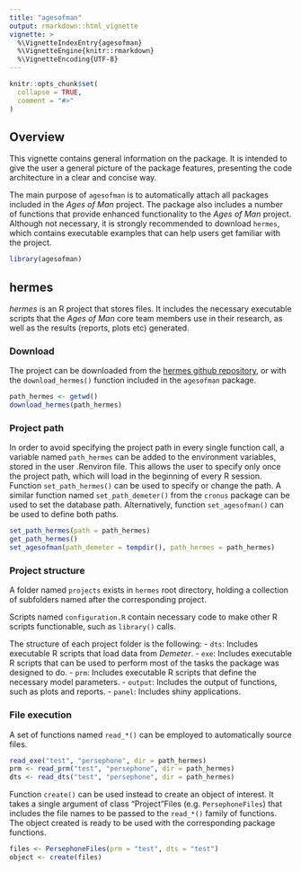 ```yaml
---
title: "agesofman"
output: rmarkdown::html_vignette
vignette: >
  %\VignetteIndexEntry{agesofman}
  %\VignetteEngine{knitr::rmarkdown}
  %\VignetteEncoding{UTF-8}
---
```


```r
knitr::opts_chunk$set(
  collapse = TRUE,
  comment = "#>"
)
```

## Overview

This vignette contains general information on the package. It is intended to give the user a general picture of the package features, presenting the code architecture in a clear and concise way.

The main purpose of `agesofman` is to automatically attach all packages included in the *Ages of Man* project. The package also includes a number of functions that provide enhanced functionality to the *Ages of Man* project. Although not necessary, it is strongly recommended to download `hermes`, which contains executable examples that can help users get familiar with the project.

```r
library(agesofman)
```

## hermes

*hermes* is an R project that stores files. It includes the necessary executable scripts that the *Ages of Man* core team members use in their research, as well as the results (reports, plots etc) generated.

### Download

The project can be downloaded from the [hermes github repository](https://github.com/agesofman/agesofman "hermes github repository"), or with the `download_hermes()` function included in the `agesofman` package.

```r
path_hermes <- getwd()
download_hermes(path_hermes)
```

### Project path

In order to avoid specifying the project path in every single function call, a variable named `path_hermes` can be added to the environment variables, stored in the user .Renviron file. This allows the user to specify only once the project path, which will load in the beginning of every R session. Function `set_path_hermes()` can be used to specify or change the path. A similar function named `set_path_demeter()` from the `cronus` package can be used to set the database path. Alternatively, function `set_agesofman()` can be used to define both paths.

```r
set_path_hermes(path = path_hermes)
get_path_hermes()
set_agesofman(path_demeter = tempdir(), path_hermes = path_hermes)
```

### Project structure

A folder named `projects` exists in `hermes` root directory, holding a collection of subfolders named after the corresponding project. 

Scripts named `configuration.R` contain necessary code to make other R scripts functionable, such as `library()` calls.

The structure of each project folder is the following:
- `dts`: Includes executable R scripts that load data from *Demeter*.
- `exe`: Includes executable R scripts that can be used to perform most of the tasks the package was designed to do.
- `prm`: Includes executable R scripts that define the necessary model parameters.
- `output`: Includes the output of functions, such as plots and reports.
- `panel`: Includes shiny applications.

### File execution

A set of functions named `read_*()` can be employed to automatically source files.

```r
read_exe("test", "persephone", dir = path_hermes)
prm <- read_prm("test", "persephone", dir = path_hermes)
dts <- read_dts("test", "persephone", dir = path_hermes)
```

Function `create()` can be used instead to create an object of interest. It takes a single argument of class "Project"Files (e.g. `PersephoneFiles`) that includes the file names to be passed to the `read_*()` family of functions. The object created is ready to be used with the corresponding package functions.

```r
files <- PersephoneFiles(prm = "test", dts = "test")
object <- create(files)
```
